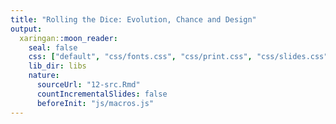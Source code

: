 ```yaml
---
title: "Rolling the Dice: Evolution, Chance and Design"
output:
  xaringan::moon_reader:
    seal: false
    css: ["default", "css/fonts.css", "css/print.css", "css/slides.css"]
    lib_dir: libs
    nature:
      sourceUrl: "12-src.Rmd"
      countIncrementalSlides: false
      beforeInit: "js/macros.js" 
--- 
```

